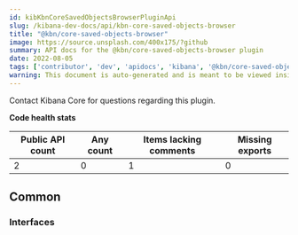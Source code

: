 ```yaml
---
id: kibKbnCoreSavedObjectsBrowserPluginApi
slug: /kibana-dev-docs/api/kbn-core-saved-objects-browser
title: "@kbn/core-saved-objects-browser"
image: https://source.unsplash.com/400x175/?github
summary: API docs for the @kbn/core-saved-objects-browser plugin
date: 2022-08-05
tags: ['contributor', 'dev', 'apidocs', 'kibana', '@kbn/core-saved-objects-browser']
warning: This document is auto-generated and is meant to be viewed inside our experimental, new docs system. Reach out in #docs-engineering for more info.
---
```




Contact Kibana Core for questions regarding this plugin.

**Code health stats**

| Public API count  | Any count | Items lacking comments | Missing exports |
|-------------------|-----------|------------------------|-----------------|
| 2 | 0 | 1 | 0 |

## Common

### Interfaces
<DocDefinitionList data={kbnCoreSavedObjectsBrowserObj.common.interfaces}/>

